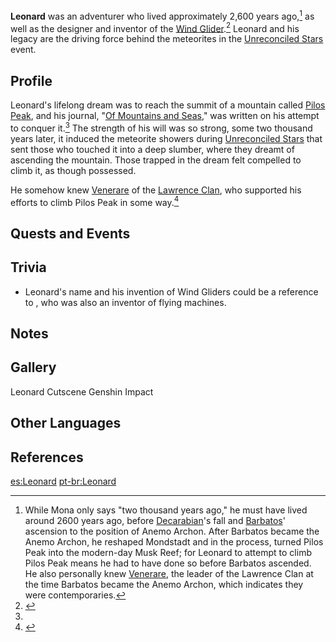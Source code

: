 {{Character Infobox
|image            = Character Leonard.png
|type             = Historical
|deceased         = Past
|region           = Mondstadt
|voiceEN          = [http://www.davidlodge.com/ David Lodge]<ref>Twitter: [[:File:David Lodge Leonard Confirmation.png|EN VA Self Announcement]] (Through Private Message)</ref>
}}
'''Leonard''' was an adventurer who lived approximately 2,600 years ago,<ref group="Note">While Mona only says "two thousand years ago," he must have lived around 2600 years ago, before [[Decarabian]]'s fall and [[Barbatos]]' ascension to the position of Anemo Archon. After Barbatos became the Anemo Archon, he reshaped Mondstadt and in the process, turned Pilos Peak into the modern-day Musk Reef; for Leonard to attempt to climb Pilos Peak means he had to have done so before Barbatos ascended. He also personally knew [[Venerare]], the leader of the Lawrence Clan at the time Barbatos became the Anemo Archon, which indicates they were contemporaries.</ref> as well as the designer and inventor of the [[Wind Glider]].<ref name="US4">{{Ref/Quest|Where Ancient Stars Align}}</ref> Leonard and his legacy are the driving force behind the meteorites in the [[Unreconciled Stars]] event.

==Profile==
Leonard's lifelong dream was to reach the summit of a mountain called [[Musk Reef|Pilos Peak]], and his journal, "[[Of Mountains and Seas]]," was written on his attempt to conquer it.<ref name="US4" /> The strength of his will was so strong, some two thousand years later, it induced the meteorite showers during [[Unreconciled Stars]] that sent those who touched it into a deep slumber, where they dreamt of ascending the mountain. Those trapped in the dream felt compelled to climb it, as though possessed.

He somehow knew [[Venerare]] of the [[Lawrence Clan]], who supported his efforts to climb Pilos Peak in some way.<ref>{{Ref/Quest|Of Mountains and Seas|q=Thanks to help from Venerare and... I was finally able to get across... and make it to this mountain peak...}}</ref>

==Quests and Events==
{{Quest Appearances}}

==Trivia==
*Leonard's name and his invention of Wind Gliders could be a reference to {{w|Leonardo da Vinci}}, who was also an inventor of flying machines.

==Notes==
{{Reflist|note=1}}

==Gallery==
<gallery hideaddbutton="true" captionalign="center">
Leonard Cutscene Genshin Impact
</gallery>

==Other Languages==
{{Other Languages|default_hidden = 1
|en      = Leonard
|zhs     = 莱纳德
|zhs_rm  = Láinàdé
|zht     = 萊納德
|zht_rm  = Láinàdé
|ja      = レナード
|ja_rm   = Renaado
|ko      = 레너드
|ko_rm   = Reneodeu
|es      = Leonard
|fr      = Léonard
|ru      = Леонард
|th      = Leonard
|vi      = Leonard
|de      = Leonard
|id      = Leonard
|pt      = Leonard
}}

==References==
{{Reflist}}

[[es:Leonard]]
[[pt-br:Leonard]]